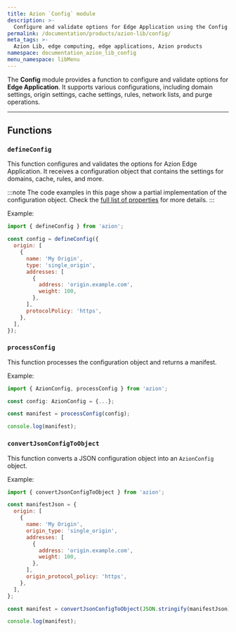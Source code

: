 ```yaml
---
title: Azion `Config` module
description: >-
  Configure and validate options for Edge Application using the Config module.
permalink: /documentation/products/azion-lib/config/
meta_tags: >-
  Azion Lib, edge computing, edge applications, Azion products
namespace: documentation_azion_lib_config
menu_namespace: libMenu
---
```



The **Config** module provides a function to configure and validate options for **Edge Application**. It supports various configurations, including domain settings, origin settings, cache settings, rules, network lists, and purge operations.

<LinkButton link="/en/documentation/products/azion-lib/overview/" label="Go to Azion Libraries Overview" severity="secondary" />

---

## Functions

### `defineConfig`

This function configures and validates the options for Azion Edge Application. It receives a configuration object that contains the settings for domains, cache, rules, and more.

:::note
The code examples in this page show a partial implementation of the configuration object. Check the [full list of properties](/en/documentation/devtools/cli/configs/azion-config-js/) for more details.
:::

Example:

```js
import { defineConfig } from 'azion';

const config = defineConfig({
  origin: [
    {
      name: 'My Origin',
      type: 'single_origin',
      addresses: [
        {
          address: 'origin.example.com',
          weight: 100,
        },
      ],
      protocolPolicy: 'https',
    },
  ],
});
```

### `processConfig`

This function processes the configuration object and returns a manifest.

Example:

```ts
import { AzionConfig, processConfig } from 'azion';

const config: AzionConfig = {...};

const manifest = processConfig(config);

console.log(manifest);
```

### `convertJsonConfigToObject`

This function converts a JSON configuration object into an `AzionConfig` object.

Example:

```javascript
import { convertJsonConfigToObject } from 'azion';

const manifestJson = {
  origin: [
    {
      name: 'My Origin',
      origin_type: 'single_origin',
      addresses: [
        {
          address: 'origin.example.com',
          weight: 100,
        },
      ],
      origin_protocol_policy: 'https',
    },
  ],
};

const manifest = convertJsonConfigToObject(JSON.stringify(manifestJson));

console.log(manifest);
```
